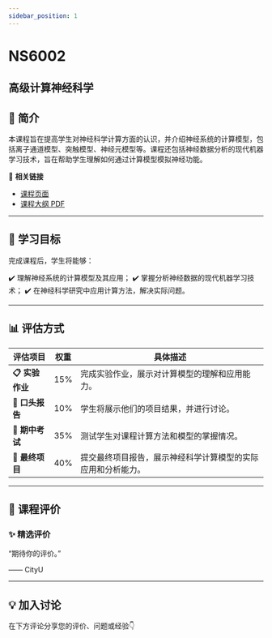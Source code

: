 ```yaml
---
sidebar_position: 1
---
```


# NS6002
## 高级计算神经科学

## **📘 简介**
本课程旨在提高学生对神经科学计算方面的认识，并介绍神经系统的计算模型，包括离子通道模型、突触模型、神经元模型等。课程还包括神经数据分析的现代机器学习技术，旨在帮助学生理解如何通过计算模型模拟神经功能。

🔗 **相关链接**
- [课程页面](https://www.cityu.edu.hk/catalogue/pg/202425/course/NS6002.htm)
- [课程大纲 PDF](https://www.cityu.edu.hk/catalogue/pg/202425/course/NS6002.pdf)

---

## **🎯 学习目标**

完成课程后，学生将能够：

✔️ 理解神经系统的计算模型及其应用；
✔️ 掌握分析神经数据的现代机器学习技术；
✔️ 在神经科学研究中应用计算方法，解决实际问题。

---

## **📊 评估方式**

| **评估项目**          | **权重** | **具体描述**                                                                                     |
|----------------------|---------|-----------------------------------------------------------------------------------------------|
| **📋 实验作业**       | 15%     | 完成实验作业，展示对计算模型的理解和应用能力。                                                  |
| **🎤 口头报告**       | 10%     | 学生将展示他们的项目结果，并进行讨论。                                                          |
| **📝 期中考试**       | 35%     | 测试学生对课程计算方法和模型的掌握情况。                                                        |
| **📄 最终项目**       | 40%     | 提交最终项目报告，展示神经科学计算模型的实际应用和分析能力。                                    |

---

## **💬 课程评价**

### ✨ **精选评价**
<div className={commentStyles.commentBox}>
    <p className={commentStyles.commentText}>
        “期待你的评价。”
    </p>
    <p className={commentStyles.commentAuthor}>—— CityU</p>
</div>

---

## **💡 加入讨论**

在下方评论分享您的评价、问题或经验👇
<Utterances />